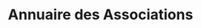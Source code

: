 ---
layout: ../../layouts/AssoSort.astro
title: "Annuaire des Associations"
typeFilter: feminisme
---